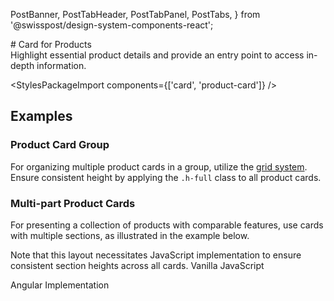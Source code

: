   PostBanner,
  PostTabHeader,
  PostTabPanel,
  PostTabs,
} from '@swisspost/design-system-components-react';

<Meta of={ProductCardStories} />

<div className="docs-title">
  # Card for Products

  <nav>
    <link-design of={JSON.stringify(ProductCardStories)}></link-design>
  </nav>
</div>

<div className="lead">
  Highlight essential product details and provide an entry point to access in-depth information.
</div>

<Canvas sourceState="shown" of={ProductCardStories.Default} />
<div className="hide-col-default">
  <Controls of={ProductCardStories.Default} />
</div>

<StylesPackageImport components={['card', 'product-card']} />

## Examples

### Product Card Group

For organizing multiple product cards in a group, utilize the [grid system](/?path=/docs/7240f2ef-216a-490e-9bd8-c0cef19f7b31--docs).
Ensure consistent height by applying the `.h-full` class to all product cards.

<Canvas of={ProductCardStories.Groupped} />

### Multi-part Product Cards

For presenting a collection of products with comparable features, use cards with multiple sections, as illustrated in the example below.

<PostBanner type="info">
  Note that this layout necessitates JavaScript implementation to ensure consistent section heights
  across all cards.
</PostBanner>

<Canvas of={ProductCardStories.Multipart} />

<PostTabs>
  <PostTabHeader panel="javascript">Vanilla JavaScript</PostTabHeader>
  <PostTabPanel name="javascript">
    <Source code={ProductCardSyncHeights} language="js"/>
  </PostTabPanel>

  <PostTabHeader panel="angular">Angular Implementation</PostTabHeader>
  <PostTabPanel name="angular">
    <Source code={ProductCardAngularSyncHeights} language="typescript"/>
  </PostTabPanel>
</PostTabs>
